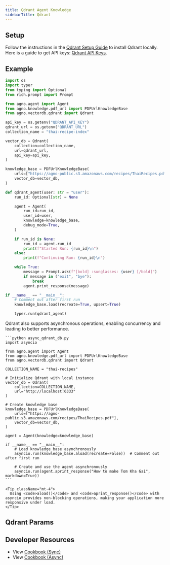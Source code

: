 ```yaml
---
title: Qdrant Agent Knowledge
sidebarTitle: Qdrant
---
```


## Setup

Follow the instructions in the [Qdrant Setup Guide](https://qdrant.tech/documentation/guides/installation/) to install Qdrant locally. Here is a guide to get API keys: [Qdrant API Keys](https://qdrant.tech/documentation/cloud/authentication/).

## Example

```python agent_with_knowledge.py
import os
import typer
from typing import Optional
from rich.prompt import Prompt

from agno.agent import Agent
from agno.knowledge.pdf_url import PDFUrlKnowledgeBase
from agno.vectordb.qdrant import Qdrant

api_key = os.getenv("QDRANT_API_KEY")
qdrant_url = os.getenv("QDRANT_URL")
collection_name = "thai-recipe-index"

vector_db = Qdrant(
    collection=collection_name,
    url=qdrant_url,
    api_key=api_key,
)

knowledge_base = PDFUrlKnowledgeBase(
    urls=["https://agno-public.s3.amazonaws.com/recipes/ThaiRecipes.pdf"],
    vector_db=vector_db,
)

def qdrant_agent(user: str = "user"):
    run_id: Optional[str] = None

    agent = Agent(
        run_id=run_id,
        user_id=user,
        knowledge=knowledge_base,
        debug_mode=True,
    )

    if run_id is None:
        run_id = agent.run_id
        print(f"Started Run: {run_id}\n")
    else:
        print(f"Continuing Run: {run_id}\n")

    while True:
        message = Prompt.ask(f"[bold] :sunglasses: {user} [/bold]")
        if message in ("exit", "bye"):
            break
        agent.print_response(message)

if __name__ == "__main__":
    # Comment out after first run
    knowledge_base.load(recreate=True, upsert=True)

    typer.run(qdrant_agent)
```

<Card title="Async Support ⚡">
  <div className="mt-2">
    <p>
      Qdrant also supports asynchronous operations, enabling concurrency and leading to better performance.
    </p>
    
    ```python async_qdrant_db.py
    import asyncio

    from agno.agent import Agent
    from agno.knowledge.pdf_url import PDFUrlKnowledgeBase
    from agno.vectordb.qdrant import Qdrant

    COLLECTION_NAME = "thai-recipes"

    # Initialize Qdrant with local instance
    vector_db = Qdrant(
        collection=COLLECTION_NAME, 
        url="http://localhost:6333"
    )

    # Create knowledge base
    knowledge_base = PDFUrlKnowledgeBase(
        urls=["https://agno-public.s3.amazonaws.com/recipes/ThaiRecipes.pdf"],
        vector_db=vector_db,
    )

    agent = Agent(knowledge=knowledge_base)

    if __name__ == "__main__":
        # Load knowledge base asynchronously
        asyncio.run(knowledge_base.aload(recreate=False))  # Comment out after first run

        # Create and use the agent asynchronously
        asyncio.run(agent.aprint_response("How to make Tom Kha Gai", markdown=True))
    ```
    
    <Tip className="mt-4">
      Using <code>aload()</code> and <code>aprint_response()</code> with asyncio provides non-blocking operations, making your application more responsive under load.
    </Tip>
  </div>
</Card>

## Qdrant Params

<Snippet file="vectordb_qdrant_params.mdx" />

## Developer Resources

- View [Cookbook (Sync)](https://github.com/agno-agi/agno/blob/main/cookbook/agent_concepts/knowledge/vector_dbs/qdrant_db/qdrant_db.py)
- View [Cookbook (Async)](https://github.com/agno-agi/agno/blob/main/cookbook/agent_concepts/knowledge/vector_dbs/qdrant_db/async_qdrant_db.py)